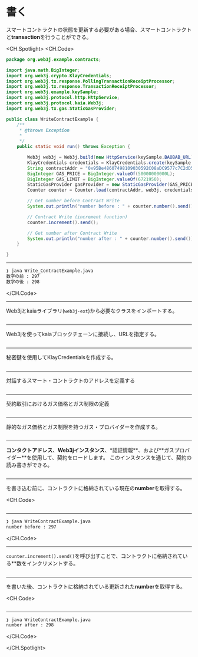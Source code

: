 # 書く

スマートコントラクトの状態を更新する必要がある場合、スマートコントラクトと**transaction**を行うことができる。

<CH.Spotlight>
<CH.Code>

```java WriteContractExample.java
package org.web3j.example.contracts;

import java.math.BigInteger;
import org.web3j.crypto.KlayCredentials;
import org.web3j.tx.response.PollingTransactionReceiptProcessor;
import org.web3j.tx.response.TransactionReceiptProcessor;
import org.web3j.example.keySample;
import org.web3j.protocol.http.HttpService;
import org.web3j.protocol.kaia.Web3j;
import org.web3j.tx.gas.StaticGasProvider;

public class WriteContractExample {
    /**
     * @throws Exception
     *
     */
    public static void run() throws Exception {

        Web3j web3j = Web3j.build(new HttpService(keySample.BAOBAB_URL));
        KlayCredentials credentials = KlayCredentials.create(keySample.LEGACY_KEY_privkey);
        String contractAddr = "0x95Be48607498109030592C08aDC9577c7C2dD505";
        BigInteger GAS_PRICE = BigInteger.valueOf(50000000000L);
        BigInteger GAS_LIMIT = BigInteger.valueOf(6721950);
        StaticGasProvider gasProvider = new StaticGasProvider(GAS_PRICE, GAS_LIMIT);
        Counter counter = Counter.load(contractAddr, web3j, credentials.convertToCredentials(), gasProvider);

        // Get number before Contract Write
        System.out.println("number before : " + counter.number().send());

        // Contract Write (increment function)
        counter.increment().send();

        // Get number after Contract Write
        System.out.println("number after : " + counter.number().send());
    }

}
```

---

```zsh output
❯ java Write_ContractExample.java
数字の前 : 297
数字の後 : 298
```

</CH.Code>

---

Web3jとkaiaライブラリ(`web3j-ext`)から必要なクラスをインポートする。

```java WriteContractExample.java focus=1:10

```

---

Web3jを使ってkaiaブロックチェーンに接続し、URLを指定する。

```java WriteContractExample.java focus=19

```

---

秘密鍵を使用してKlayCredentialsを作成する。

```java WriteContractExample.java focus=20

```

---

対話するスマート・コントラクトのアドレスを定義する

```java WriteContractExample.java focus=21

```

---

契約取引におけるガス価格とガス制限の定義

```java WriteContractExample.java focus=22:23

```

---

静的なガス価格とガス制限を持つガス・プロバイダーを作成する。

```java WriteContractExample.java focus=24

```

---

**コンタクトアドレス**、**Web3jインスタンス**、\*認証情報**、および**ガスプロバイダー\*\*を使用して、契約をロードします。 このインスタンスを通じて、契約の読み書きができる。

```java WriteContractExample.java focus=25

```

---

を書き込む前に、コントラクトに格納されている現在の**number**を取得する。

<CH.Code>
```java WriteContractExample.java focus=27:28

````


---

```zsh output
❯ java WriteContractExample.java
number before : 297

````

</CH.Code>

---

`counter.increment().send()`を呼び出すことで、コントラクトに格納されている\*\*数をインクリメントする。

```java WriteContractExample.java focus=30:31

```

---

を書いた後、コントラクトに格納されている更新された**number**を取得する。

<CH.Code>
```java WriteContractExample.java focus=33:34

````


---

```zsh output
❯ java WriteContractExample.java
number after : 298
````

</CH.Code>

</CH.Spotlight>
